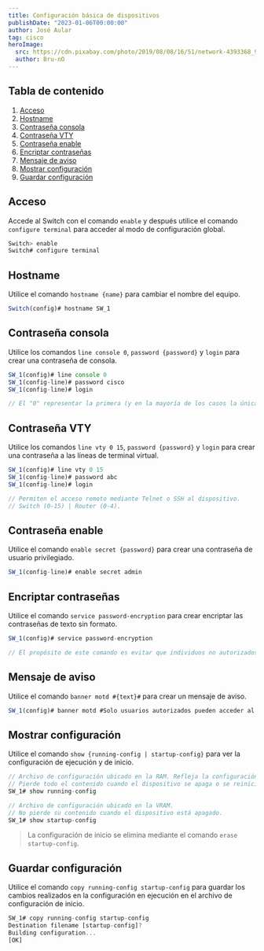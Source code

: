 ---
title: Configuración básica de dispositivos
publishDate: "2023-01-06T00:00:00"
author: José Aular
tag: cisco
heroImage:
  src: https://cdn.pixabay.com/photo/2019/08/08/16/51/network-4393368_960_720.jpg
  author: Bru-nO
---

## Tabla de contenido

1.  [Acceso](/blog/configuracion-basica-dispositivos#acceso)
2.  [Hostname](/blog/configuracion-basica-dispositivos#hostname)
3.  [Contraseña consola](/blog/configuracion-basica-dispositivos#contraseña-consola)
4.  [Contraseña VTY](/blog/configuracion-basica-dispositivos#contraseña-vty)
5.  [Contraseña enable](/blog/configuracion-basica-dispositivos#contraseña-enable)
6.  [Encriptar contraseñas](/blog/configuracion-basica-dispositivos#encriptar-contraseñas)
7.  [Mensaje de aviso](/blog/configuracion-basica-dispositivos#mensaje-de-aviso)
8.  [Mostrar configuración](/blog/configuracion-basica-dispositivos#mostrar-configuración)
9.  [Guardar configuración](/blog/configuracion-basica-dispositivos#guardar-configuración)

## Acceso

Accede al Switch con el comando `enable` y después utilice el comando `configure terminal` para acceder al modo de configuración global.

```js title="Switch #1"
Switch> enable
Switch# configure terminal
```

## Hostname

Utilice el comando `hostname {name}` para cambiar el nombre del equipo.

```js title="Switch #1"
Switch(config)# hostname SW_1
```

## Contraseña consola

Utilice los comandos `line console 0`, `password {password}` y `login` para crear una contraseña de consola.

```js title="Switch #1"
SW_1(config)# line console 0
SW_1(config-line)# password cisco
SW_1(config-line)# login

// El "0" representar la primera (y en la mayoría de los casos la única) interfaz de consola.
```

## Contraseña VTY

Utilice los comandos `line vty 0 15`, `password {password}` y `login` para crear una contraseña a las líneas de terminal virtual.

```js title="Switch #1"
SW_1(config)# line vty 0 15
SW_1(config-line)# password abc
SW_1(config-line)# login

// Permiten el acceso remoto mediante Telnet o SSH al dispositivo.
// Switch (0-15) | Router (0-4).
```

## Contraseña enable

Utilice el comando `enable secret {password}` para crear una contraseña de usuario privilegiado.

```js title="Switch #1"
SW_1(config-line)# enable secret admin
```

## Encriptar contraseñas

Utilice el comando `service password-encryption` para crear encriptar las contraseñas de texto sin formato.

```js title="Switch #1"
SW_1(config)# service password-encryption

// El propósito de este comando es evitar que individuos no autorizados vean las contraseñas en el archivo de configuración.
```

## Mensaje de aviso

Utilice el comando `banner motd #{text}#` para crear un mensaje de aviso.

```js title="Switch #1"
SW_1(config)# banner motd #Solo usuarios autorizados pueden acceder al equipo#
```

## Mostrar configuración

Utilice el comando `show {running-config | startup-config}` para ver la configuración de ejecución y de inicio.

```js title="Switch #1"
// Archivo de configuración ubicado en la RAM. Refleja la configuración actual.
// Pierde todo el contenido cuando el dispositivo se apaga o se reinicia.
SW_1# show running-config

// Archivo de configuración ubicado en la VRAM.
// No pierde su contenido cuando el dispositivo está apagado.
SW_1# show startup-config
```

> La configuración de inicio se elimina mediante el comando `erase startup-config`.

## Guardar configuración

Utilice el comando `copy running-config startup-config` para guardar los cambios realizados en la configuración en ejecución en el archivo de configuración de inicio.

```js title="Switch #1"
SW_1# copy running-config startup-config
Destination filename [startup-config]?
Building configuration...
[OK]
```
